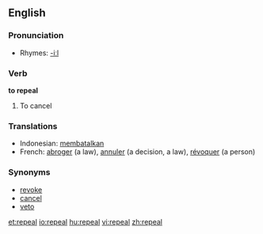 ==English==

===Pronunciation===
*Rhymes: [[Rhymes:English:-iːl|-iːl]]

===Verb===
'''to repeal'''

# To cancel

===Translations===
*Indonesian: [[batal|membatalkan]]
*French: [[abroger]] (a law), [[annuler]] (a decision, a law), [[révoquer]] (a person)

===Synonyms===
*[[revoke]]
*[[cancel]]
*[[veto]]

[[et:repeal]]
[[io:repeal]]
[[hu:repeal]]
[[vi:repeal]]
[[zh:repeal]]